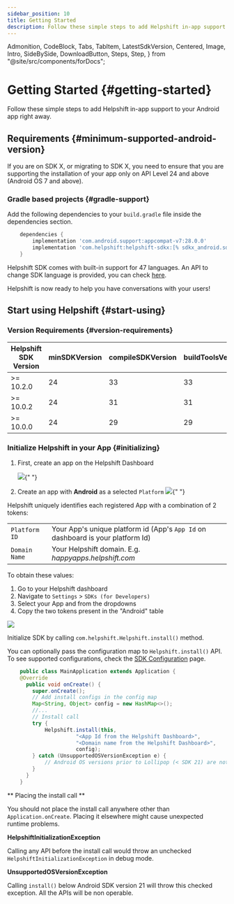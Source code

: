 ```yaml
---
sidebar_position: 10
title: Getting Started
description: Follow these simple steps to add Helpshift in-app support to your Android app right away.
---
```


  Admonition,
  CodeBlock,
  Tabs,
  TabItem,
  LatestSdkVersion,
  Centered,
  Image,
  Intro,
  SideBySide,
  DownloadButton,
  Steps,
  Step,
} from "@site/src/components/forDocs";

# Getting Started {#getting-started}

<Intro>

Follow these simple steps to add Helpshift in-app support to your
Android app right away.

</Intro>

## Requirements {#minimum-supported-android-version}

If you are on SDK X, or migrating to SDK X, you need to ensure that you are supporting the installation of your app only on API Level 24 and above (Android OS 7 and above).

### Gradle based projects {#gradle-support}

Add the following dependencies to your `build.gradle` file inside the dependencies section.

```groovy
    dependencies {
        implementation 'com.android.support:appcompat-v7:28.0.0'
        implementation 'com.helpshift:helpshift-sdkx:[% sdkx_android.sdk_version  %]'
    }
```

Helpshift SDK comes with built-in support for 47 languages. An API to change SDK language is provided, you can check [here](/sdkx_android/i18n/).

Helpshift is now ready to help you have conversations with your users!

## Start using Helpshift {#start-using}

### Version Requirements {#version-requirements}

| Helpshift SDK Version | minSDKVersion | compileSDKVersion | buildToolsVersion |
| --------------------- | ------------- | ----------------- | ----------------- |
| >= 10.2.0             | 24            | 33                | 33                |
| >= 10.0.2             | 24            | 31                | 31                |
| >= 10.0.0             | 24            | 29                | 29                |

### Initialize Helpshift in your App {#initializing}

1. First, create an app on the Helpshift Dashboard

   <Image src="/static/books/helpshiftx/add_app.png" width="full" />{" "}

2. Create an app with **Android** as a selected `Platform`
   <Image
     src="/static/books/helpshiftx/create_app_with_android_platform.png"
     width="full"
   />{" "}

Helpshift uniquely identifies each registered App with a combination of 2 tokens:

<div className="compact">

|                          |                                                                                            |
| ------------------------ | ------------------------------------------------------------------------------------------ |
| `Platform ID` | Your App's unique platform id (App's `App Id` on dashboard is your platform Id) |
| `Domain Name` | Your Helpshift domain. E.g. _happyapps.helpshift.com_                                      |

</div>

To obtain these values:
1. Go to your Helpshift dashboard
2. Navigate to `Settings` > `SDKs (for Developers)`
3. Select your App and from the dropdowns
4. Copy the two tokens present in the "Android" table

<Image src="/static/books/helpshiftx/copy_install_keys.png"  width="full" />

Initialize SDK by calling `com.helpshift.Helpshift.install()` method.

You can optionally pass the configuration map to `Helpshift.install()` API. To see supported configurations, check the [SDK Configuration](/sdkx_android/sdk-configuration.mdx) page.

```java
    public class MainApplication extends Application {
    @Override
      public void onCreate() {
        super.onCreate();
        // Add install configs in the config map
        Map<String, Object> config = new HashMap<>();
        //...
        // Install call
        try {
            Helpshift.install(this,
                      "<App Id from the Helpshift Dashboard>",
                      "<Domain name from the Helpshift Dashboard>",
                      config);
        } catch (UnsupportedOSVersionException e) {
            // Android OS versions prior to Lollipop (< SDK 21) are not supported.
        }
      }
    }
```

<Admonition type="danger" title="Important">

** Placing the install call **

You should not place the install call anywhere other than `Application.onCreate`. Placing it elsewhere might cause unexpected runtime problems.

**HelpshiftInitializationException**

Calling any API before the install call would throw an unchecked `HelpshiftInitializationException` in debug mode.

**UnsupportedOSVersionException**

Calling `install()` below Android SDK version 21 will throw this checked exception. All the APIs will be non operable.

</Admonition>
